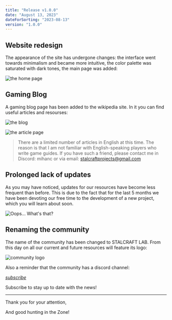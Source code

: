 ```yaml
---
title: "Release v1.0.0"
date: "August 13, 2023"
dateForSorting: "2023-08-13"
version: "1.0.0"
---
```


## Website redesign

The appearance of the site has undergone changes: the interface went towards minimalism and became more intuitive, the color palette was saturated with dark tones, the main page was added:

![the home page](https://stalcraftwiki-prod.b-cdn.net/releases/1.0.0/en/picture-1.png)

## Gaming Blog

A gaming blog page has been added to the wikipedia site. In it you can find useful articles and resourses:

![the blog](https://stalcraftwiki-prod.b-cdn.net/releases/1.0.0/en/picture-2.png)

![the article page](https://stalcraftwiki-prod.b-cdn.net/releases/1.0.0/en/picture-3.png)

>There are a limited number of articles in English at this time. The reason is that I am not familiar with English-speaking players who write game guides. If you have such a friend, please contact me in Discord: mihanc or via email: stalcraftprojects@gmail.com

## Prolonged lack of updates

As you may have noticed, updates for our resources have become less frequent than before. This is due to the fact that for the last 5 months we have been devoting our free time to the development of a new project, which you will learn about soon.

![Oops... What's that?](https://stalcraftwiki-prod.b-cdn.net/releases/1.0.0/en/picture-4.png)

## Renaming the community

The name of the community has been changed to STALCRAFT LAB. From this day on all our current and future resources will feature its logo:

![community logo](https://stalcraftwiki-prod.b-cdn.net/releases/1.0.0/en/picture-5.png)

Also a reminder that the community has a discord channel:

[*subscribe*](https://discord.gg/yy2yHAa)

Subscribe to stay up to date with the news!

---

Thank you for your attention,

And good hunting in the Zone!
